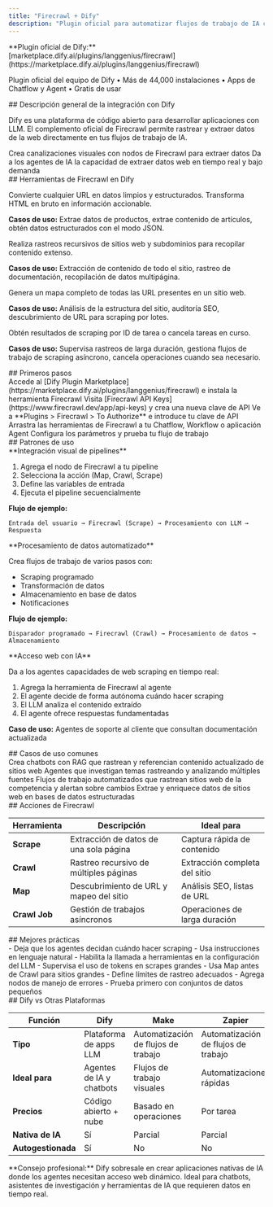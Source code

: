 ```yaml
---
title: "Firecrawl + Dify"
description: "Plugin oficial para automatizar flujos de trabajo de IA con Firecrawl + Dify"
---
```


<Note>
**Plugin oficial de Dify:** [marketplace.dify.ai/plugins/langgenius/firecrawl](https://marketplace.dify.ai/plugins/langgenius/firecrawl)

Plugin oficial del equipo de Dify • Más de 44,000 instalaciones • Apps de Chatflow y Agent • Gratis de usar
</Note>

<div id="dify-integration-overview">
  ## Descripción general de la integración con Dify
</div>

Dify es una plataforma de código abierto para desarrollar aplicaciones con LLM. El complemento oficial de Firecrawl permite rastrear y extraer datos de la web directamente en tus flujos de trabajo de IA.

<CardGroup cols={2}>
  <Card title="Aplicaciones de Chatflow y Workflow" icon="diagram-project">
    Crea canalizaciones visuales con nodos de Firecrawl para extraer datos
  </Card>

  <Card title="Aplicaciones de Agentes" icon="robot">
    Da a los agentes de IA la capacidad de extraer datos web en tiempo real y bajo demanda
  </Card>
</CardGroup>

<div id="firecrawl-tools-in-dify">
  ## Herramientas de Firecrawl en Dify
</div>

<AccordionGroup>
  <Accordion title="Scrape" icon="file-code">

Convierte cualquier URL en datos limpios y estructurados. Transforma HTML en bruto en información accionable.

**Casos de uso:** Extrae datos de productos, extrae contenido de artículos, obtén datos estructurados con el modo JSON.

  </Accordion>

  <Accordion title="Crawl" icon="spider">

Realiza rastreos recursivos de sitios web y subdominios para recopilar contenido extenso.

**Casos de uso:** Extracción de contenido de todo el sitio, rastreo de documentación, recopilación de datos multipágina.

  </Accordion>

  <Accordion title="Map" icon="sitemap">

Genera un mapa completo de todas las URL presentes en un sitio web.

**Casos de uso:** Análisis de la estructura del sitio, auditoría SEO, descubrimiento de URL para scraping por lotes.

  </Accordion>

  <Accordion title="Crawl Job" icon="list-check">

Obtén resultados de scraping por ID de tarea o cancela tareas en curso.

**Casos de uso:** Supervisa rastreos de larga duración, gestiona flujos de trabajo de scraping asíncrono, cancela operaciones cuando sea necesario.

  </Accordion>
</AccordionGroup>

<div id="getting-started">
  ## Primeros pasos
</div>

<Steps>
  <Step title="Instalar el plugin de Firecrawl">
    Accede al [Dify Plugin Marketplace](https://marketplace.dify.ai/plugins/langgenius/firecrawl) e instala la herramienta Firecrawl
  </Step>

  <Step title="Obtener la clave de API de Firecrawl">
    Visita [Firecrawl API Keys](https://www.firecrawl.dev/app/api-keys) y crea una nueva clave de API
  </Step>

  <Step title="Autorizar en Dify">
    Ve a **Plugins > Firecrawl > To Authorize** e introduce tu clave de API
  </Step>

  <Step title="Agregar a tu flujo de trabajo">
    Arrastra las herramientas de Firecrawl a tu Chatflow, Workflow o aplicación Agent
  </Step>

  <Step title="Configurar y probar">
    Configura los parámetros y prueba tu flujo de trabajo
  </Step>
</Steps>

<div id="usage-patterns">
  ## Patrones de uso
</div>

<Tabs>
  <Tab title="Chatflow Apps">
**Integración visual de pipelines**

1. Agrega el nodo de Firecrawl a tu pipeline
2. Selecciona la acción (Map, Crawl, Scrape)
3. Define las variables de entrada
4. Ejecuta el pipeline secuencialmente

**Flujo de ejemplo:**
```
Entrada del usuario → Firecrawl (Scrape) → Procesamiento con LLM → Respuesta
```
  </Tab>

  <Tab title="Workflow Apps">
**Procesamiento de datos automatizado**

Crea flujos de trabajo de varios pasos con:
- Scraping programado
- Transformación de datos
- Almacenamiento en base de datos
- Notificaciones

**Flujo de ejemplo:**
```
Disparador programado → Firecrawl (Crawl) → Procesamiento de datos → Almacenamiento
```
  </Tab>

  <Tab title="Agent Apps">
**Acceso web con IA**

Da a los agentes capacidades de web scraping en tiempo real:

1. Agrega la herramienta de Firecrawl al agente
2. El agente decide de forma autónoma cuándo hacer scraping
3. El LLM analiza el contenido extraído
4. El agente ofrece respuestas fundamentadas

**Caso de uso:** Agentes de soporte al cliente que consultan documentación actualizada
  </Tab>
</Tabs>

<div id="common-use-cases">
  ## Casos de uso comunes
</div>

<CardGroup cols={2}>
  <Card title="Chatbot de IA con datos en tiempo real" icon="messages">
    Crea chatbots con RAG que rastrean y referencian contenido actualizado de sitios web
  </Card>

  <Card title="Agente de análisis de contenido" icon="brain">
    Agentes que investigan temas rastreando y analizando múltiples fuentes
  </Card>

  <Card title="Monitoreo de competidores" icon="binoculars">
    Flujos de trabajo automatizados que rastrean sitios web de la competencia y alertan sobre cambios
  </Card>

  <Card title="Pipeline de enriquecimiento de datos" icon="database">
    Extrae y enriquece datos de sitios web en bases de datos estructuradas
  </Card>
</CardGroup>

<div id="firecrawl-actions">
  ## Acciones de Firecrawl
</div>

| Herramienta | Descripción | Ideal para |
|------|-------------|----------|
| **Scrape** | Extracción de datos de una sola página | Captura rápida de contenido |
| **Crawl** | Rastreo recursivo de múltiples páginas | Extracción completa del sitio |
| **Map** | Descubrimiento de URL y mapeo del sitio | Análisis SEO, listas de URL |
| **Crawl Job** | Gestión de trabajos asíncronos | Operaciones de larga duración |

<div id="best-practices">
  ## Mejores prácticas
</div>

<CardGroup cols={2}>
  <Card title="Aplicaciones con agentes" icon="robot">
    - Deja que los agentes decidan cuándo hacer scraping
    - Usa instrucciones en lenguaje natural
    - Habilita la llamada a herramientas en la configuración del LLM
    - Supervisa el uso de tokens en scrapes grandes
  </Card>

  <Card title="Aplicaciones de flujo de trabajo" icon="diagram-project">
    - Usa Map antes de Crawl para sitios grandes
    - Define límites de rastreo adecuados
    - Agrega nodos de manejo de errores
    - Prueba primero con conjuntos de datos pequeños
  </Card>
</CardGroup>

<div id="dify-vs-other-platforms">
  ## Dify vs Otras Plataformas
</div>

| Función | Dify | Make | Zapier | n8n |
|---------|------|------|--------|-----|
| **Tipo** | Plataforma de apps LLM | Automatización de flujos de trabajo | Automatización de flujos de trabajo | Automatización de flujos de trabajo |
| **Ideal para** | Agentes de IA y chatbots | Flujos de trabajo visuales | Automatizaciones rápidas | Control para desarrolladores |
| **Precios** | Código abierto + nube | Basado en operaciones | Por tarea | Mensual fijo |
| **Nativa de IA** | Sí | Parcial | Parcial | Parcial |
| **Autogestionada** | Sí | No | No | Sí |

<Tip>
**Consejo profesional:** Dify sobresale en crear aplicaciones nativas de IA donde los agentes necesitan acceso web dinámico. Ideal para chatbots, asistentes de investigación y herramientas de IA que requieren datos en tiempo real.
</Tip>
